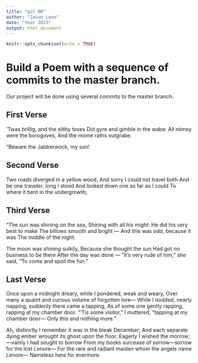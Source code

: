 ```yaml
---
title: "git_00"
author: "Jason Leon"
date: "Year 2023"
output: html_document
---
```


```r
knitr::opts_chunk$set(echo = TRUE)
```
# Build a Poem with a sequence of commits to the master branch.
Our project will be done using several commits to the master branch.
<!-- Do not modify or change any text in "!--" bracketed areas such as this --- these are instructions to
you, if you change any of this the git program will notice it and compromise your git merging strategy !-->

## First Verse 
<!--Put the first five lines of a poem by Lewis Carrol in this section!-->
’Twas brillig, and the slithy toves
      Did gyre and gimble in the wabe:
All mimsy were the borogoves,
      And the mome raths outgrabe.

“Beware the Jabberwock, my son!


## Second Verse
<!--Put the first five lines of a poem by Robert Frost here!-->
Two roads diverged in a yellow wood,
And sorry I could not travel both
And be one traveler, long I stood
And looked down one as far as I could
To where it bent in the undergrowth;


## Third Verse
<!--Put the first two verses of The Walrus and the Carpenter here!-->
"The sun was shining on the sea,
      Shining with all his might:
He did his very best to make
      The billows smooth and bright —
And this was odd, because it was
      The middle of the night.

The moon was shining sulkily,
      Because she thought the sun
Had got no business to be there
      After the day was done —
"It's very rude of him," she said,
      "To come and spoil the fun."

## Last Verse
<!--Put a short poem of your choice 8-20 lines,here!-->
Once upon a midnight dreary, while I pondered, weak and weary,
Over many a quaint and curious volume of forgotten lore—
    While I nodded, nearly napping, suddenly there came a tapping,
As of some one gently rapping, rapping at my chamber door.
“’Tis some visitor,” I muttered, “tapping at my chamber door—
            Only this and nothing more.”

 Ah, distinctly I remember it was in the bleak December;
And each separate dying ember wrought its ghost upon the floor.
    Eagerly I wished the morrow;—vainly I had sought to borrow
    From my books surcease of sorrow—sorrow for the lost Lenore—
For the rare and radiant maiden whom the angels name Lenore—
            Nameless here for evermore.




